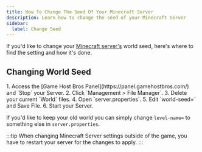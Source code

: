 ```yaml
---
title: How To Change The Seed Of Your Minecraft Server
description: Learn how to change the seed of your Minecraft Server
sidebar:
  label: Change Seed
---
```


If you'd like to change your [Minecraft server's](https://www.gamehostbros.com/minecraft-server-hosting/) world seed, here's where to find the setting and how it's done.

## Changing World Seed

<Steps>
  1. Access the [Game Host Bros Panel](https://panel.gamehostbros.com/) and `Stop` your Server.
  2. Click `Management > File Manager`.
  3. Delete your current `World` files.
  4. Open `server.properties`.
  5. Edit `world-seed=` and Save File.  
  6. Start your Server.
</Steps>

If you'd like to keep your old world you can simply change `level-name=` to something else in `server.properties`.

:::tip
When changing Minecraft Server settings outside of the game, you have to restart your server for the changes to apply.
:::
